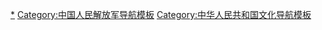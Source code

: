 {{Navbox
|name = 中国人民解放军文工团
|title = 中国人民解放军文工团
|titlestyle = 
|bodyclass = hlist
|above = 前身：[[中国工农红军]]宣传队

|group1 = [[中国人民解放军文化艺术中心|解放军文艺中心]]
|list1 =
*[[中国人民解放军文化艺术中心文艺部|解放军文化艺术中心文艺部]]

|group2 = [[中国人民解放军军兵种列表|军种机关所属]]
|list2 = 
* <s>[[中国人民解放军陆军政治工作部文工团|陆军政治工作部文工团]]</s>
* <s>[[中国人民解放军海军政治工作部文工团|海军政治工作部文工团]]</s>
* <s>[[中国人民解放军空军政治工作部文工团|空军政治工作部文工团]]</s>
* <s>[[中国人民解放军火箭军政治工作部文工团|火箭军政治工作部文工团]]</s>
* <s>[[中国人民解放军战略支援部队政治工作部文工团|战略支援部队政治工作部文工团]]</s>

|group3 = 战区陆军所属
|list3 = 
* <s>[[中国人民解放军东部战区陆军前线文工团|东部战区陆军前线文工团]]</s>
* <s>[[中国人民解放军南部战区陆军文工团|南部战区陆军文工团]]</s>
* <s>[[中国人民解放军西部战区陆军战旗文工团|西部战区陆军战旗文工团]]</s>
* <s>[[中国人民解放军北部战区陆军前卫文工团|北部战区陆军前卫文工团]]</s>

|group4 = 省级军区所属
|list4 =
* [[中国人民解放军西藏军区政治工作部文工团|西藏军区政治工作部文工团]]
* [[中国人民解放军新疆军区政治工作部文工团|新疆军区政治工作部文工团]]
* <s>[[中国人民解放军内蒙古军区政治工作部文工团|内蒙古军区政治工作部文工团]]</s>

|group5 = 附：
|list5 = 
* [[中国人民解放军军乐团|解放军军乐团]]
* [[中国人民解放军海军军乐团|海军军乐团]]
* <s>[[中国人民武装警察部队政治工作部文工团|武警部队政治工作部文工团]]</s>
* [[武警军乐团]]

| below = 2018年9月，除解放军文艺中心文艺部、西藏军区文工团、新疆军区文工团以外，解放军和武警部队文工团全部撤编。
}}<noinclude>

[[Category:中国人民解放军文工团|*]]
[[Category:中国人民解放军导航模板]]
[[Category:中华人民共和国文化导航模板]]
</noinclude>